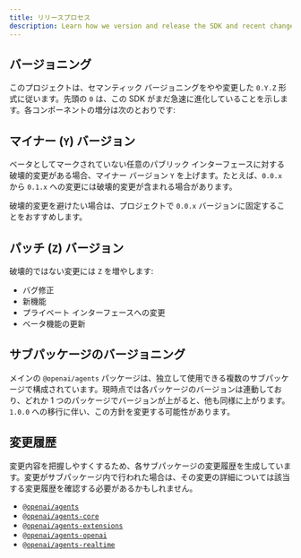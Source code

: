 ```yaml
---
title: リリースプロセス
description: Learn how we version and release the SDK and recent changes.
---
```


## バージョニング

このプロジェクトは、セマンティック バージョニングをやや変更した `0.Y.Z` 形式に従います。先頭の `0` は、この SDK がまだ急速に進化していることを示します。各コンポーネントの増分は次のとおりです:

## マイナー (`Y`) バージョン

ベータとしてマークされていない任意のパブリック インターフェースに対する破壊的変更がある場合、マイナー バージョン `Y` を上げます。たとえば、`0.0.x` から `0.1.x` への変更には破壊的変更が含まれる場合があります。

破壊的変更を避けたい場合は、プロジェクトで `0.0.x` バージョンに固定することをおすすめします。

## パッチ (`Z`) バージョン

破壊的ではない変更には `Z` を増やします:

- バグ修正
- 新機能
- プライベート インターフェースへの変更
- ベータ機能の更新

## サブパッケージのバージョニング

メインの `@openai/agents` パッケージは、独立して使用できる複数のサブパッケージで構成されています。現時点では各パッケージのバージョンは連動しており、どれか 1 つのパッケージでバージョンが上がると、他も同様に上がります。`1.0.0` への移行に伴い、この方針を変更する可能性があります。

## 変更履歴

変更内容を把握しやすくするため、各サブパッケージの変更履歴を生成しています。変更がサブパッケージ内で行われた場合は、その変更の詳細については該当する変更履歴を確認する必要があるかもしれません。

- [`@openai/agents`](https://github.com/openai/openai-agents-js/blob/main/packages/agents/CHANGELOG.md)
- [`@openai/agents-core`](https://github.com/openai/openai-agents-js/blob/main/packages/agents-core/CHANGELOG.md)
- [`@openai/agents-extensions`](https://github.com/openai/openai-agents-js/blob/main/packages/agents-extensions/CHANGELOG.md)
- [`@openai/agents-openai`](https://github.com/openai/openai-agents-js/blob/main/packages/agents-openai/CHANGELOG.md)
- [`@openai/agents-realtime`](https://github.com/openai/openai-agents-js/blob/main/packages/agents-realtime/CHANGELOG.md)
